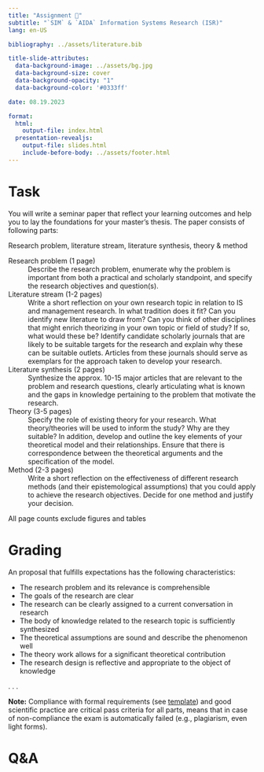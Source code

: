 ```yaml
---
title: "Assignment 📑"  
subtitle: "`SIM` & `AIDA` Information Systems Research (ISR)"
lang: en-US

bibliography: ../assets/literature.bib

title-slide-attributes:
  data-background-image: ../assets/bg.jpg
  data-background-size: cover
  data-background-opacity: "1"
  data-background-color: '#0333ff'

date: 08.19.2023

format: 
  html:
    output-file: index.html
  presentation-revealjs:
    output-file: slides.html 
    include-before-body: ../assets/footer.html  
---
```



# Task

You will write a seminar paper that reflect your learning outcomes and help you to lay the foundations for your master's thesis. The paper consists  of following parts:

:::html-hidden
:::large
[Research problem, ]{.fragment .fade-in-then-semi-out}
[literature stream, ]{.fragment .fade-in-then-semi-out}
[literature synthesis, ]{.fragment .fade-in-then-semi-out}
[theory]{.fragment .fade-in-then-semi-out}
[& method]{.fragment .fade-in-then-semi-out}
:::
:::

:::notes

Research problem (1 page)
: Describe the research problem, enumerate why the problem is important from both a practical and scholarly standpoint, and specify the research objectives and question(s).

Literature stream (1-2 pages)
: Write a short reflection on your own research topic in relation to IS and management research. In what tradition does it fit? Can you identify new literature to draw from? Can you think of other disciplines that might enrich theorizing in your own topic or field of study? If so, what would these be?
Identify candidate scholarly journals that are likely to be suitable targets for the research and explain why these can be suitable outlets. Articles from these journals should serve as exemplars for the approach taken to develop your research.

Literature synthesis (2 pages)
: Synthesize the approx. 10-15 major articles that are relevant to the problem and research questions, clearly articulating what is known and the gaps in knowledge pertaining to the problem that motivate the research.

Theory (3-5 pages)
: Specify the role of existing theory for your research. What theory/theories will be used to inform the study? Why are they suitable? In addition, develop and outline the key elements of your theoretical model and their relationships. Ensure that there is correspondence between the theoretical arguments and the specification of the model.

Method (2-3 pages)
: Write a short reflection on the effectiveness of different research methods (and their epistemological assumptions) that you could apply to achieve the research objectives. Decide for one method and justify your decision.

All page counts exclude figures and tables
:::

# Grading

An proposal that fulfills expectations has the following characteristics:

::: incremental
- The research problem and its relevance is comprehensible
- The goals of the research are clear
- The research can be clearly assigned to a current conversation in research
- The body of knowledge related to the research topic is sufficiently synthesized
- The theoretical assumptions are sound and describe the phenomenon well
- The theory work allows for a significant theoretical contribution
- The research design is reflective and appropriate to the object of knowledge
:::

. . .

__Note:__ Compliance with formal requirements (see [template](assets/ISR_seminar-paper_tempalte.docx)) and good scientific practice are critical pass criteria for all parts, means that in case of non-compliance the exam is automatically failed (e.g., plagiarism, even light forms).


# Q&A {.html-hidden .unlisted .vertical-center  background-color="#0333ff" background-image="../assets/bg.jpg"}